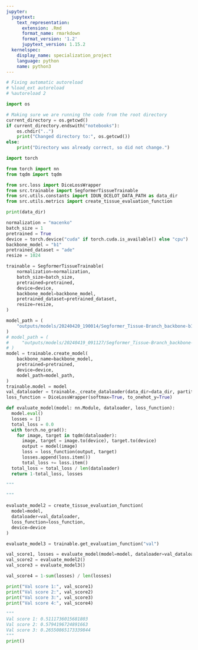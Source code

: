 ```yaml
---
jupyter:
  jupytext:
    text_representation:
      extension: .Rmd
      format_name: rmarkdown
      format_version: '1.2'
      jupytext_version: 1.15.2
  kernelspec:
    display_name: specialization_project
    language: python
    name: python3
---
```


```python
# Fixing automatic autoreload
# %load_ext autoreload
# %autoreload 2
```

```python
import os 

# Making sure we are running the code from the root directory
current_directory = os.getcwd()
if current_directory.endswith("notebooks"):
    os.chdir("..")
    print("Changed directory to:", os.getcwd())
else:
    print("Directory was already correct, so did not change.")
```

```python
import torch

from torch import nn
from tqdm import tqdm

from src.loss import DiceLossWrapper
from src.trainable import SegformerTissueTrainable
from src.utils.constants import IDUN_OCELOT_DATA_PATH as data_dir
from src.utils.metrics import create_tissue_evaluation_function
```

```python
print(data_dir)
```

```python
normalization = "macenko"
batch_size = 1
pretrained = True
device = torch.device("cuda" if torch.cuda.is_available() else "cpu")
backbone_model = "b1"
pretrained_dataset = "ade"
resize = 1024

trainable = SegformerTissueTrainable(
    normalization=normalization,
    batch_size=batch_size,
    pretrained=pretrained,
    device=device,
    backbone_model=backbone_model,
    pretrained_dataset=pretrained_dataset,
    resize=resize,
)
```

```python
model_path = (
    "outputs/models/20240420_190014/Segformer_Tissue-Branch_backbone-b1_best.pth"
)
# model_path = (
#     "outputs/models/20240419_091127/Segformer_Tissue-Branch_backbone-b1_best.pth"
# )
model = trainable.create_model(
    backbone_name=backbone_model,
    pretrained=pretrained,
    device=device,
    model_path=model_path,
)
trainable.model = model
val_dataloader = trainable._create_dataloader(data_dir=data_dir, partition="val")
loss_function = DiceLossWrapper(softmax=True, to_onehot_y=True)
```

```python
def evaluate_model(model: nn.Module, dataloader, loss_function): 
  model.eval()
  losses = []
  total_loss = 0.0
  with torch.no_grad(): 
    for image, target in tqdm(dataloader): 
      image, target = image.to(device), target.to(device)
      output = model(image)
      loss = loss_function(output, target)
      losses.append(loss.item())
      total_loss += loss.item()
  total_loss = total_loss / len(dataloader)
  return 1-total_loss, losses

"""

"""

evaluate_model2 = create_tissue_evaluation_function(
  model=model,
  dataloader=val_dataloader,
  loss_function=loss_function,
  device=device
)

evaluate_model3 = trainable.get_evaluation_function("val")
```

```python
val_score1, losses = evaluate_model(model=model, dataloader=val_dataloader, loss_function=loss_function)
val_score2 = evaluate_model2()
val_score3 = evaluate_model3()

val_score4 = 1-sum(losses) / len(losses)

print("Val score 1:", val_score1)
print("Val score 2:", val_score2)
print("Val score 3:", val_score3)
print("Val score 4:", val_score4)

"""
Val score 1: 0.5111736015681803
Val score 2: 0.5794196724891663
Val score 3: 0.26550865173339844
"""
print()
```
